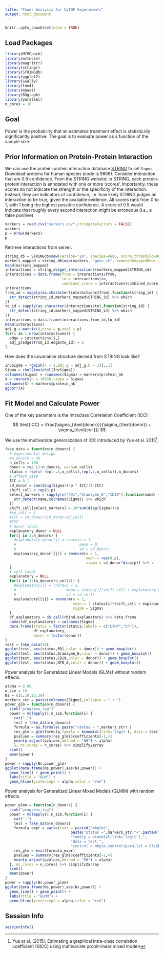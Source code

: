 ```yaml
---
title: "Power Analysis for CyTOF Experiments"
output: html_document
---
```


```r
knitr::opts_chunk$set(echo = TRUE)
```

## Load Packages

```r
library(MCMCpack)
library(mvtnorm)
library(magrittr)
library(stringr)
library(STRINGdb)
library(ggplot2)
library(GGally)
library(lme4)
library(mbest)
library(BDgraph)
library(parallel)
n_cores = 16
```

## Goal

Power is the probability that an estimated treatment effect is statistically significantly positive. The goal is to evaluate power as a function of the sample size.

## Prior Information on Protein-Protein Interaction

We can use the protein-protein interaction database [STRING](http://string-db.org/) to set ``Sigma``. Download proteins for human species (code is 9606). Consider interaciton that are 0.9 confidence. From the STRING website: In STRING, each protein-protein interaction is annotated with one or more 'scores'. Importantly, these scores do not indicate the strength or the specificity of the interaction. Instead, they are indicators of confidence, i.e. how likely STRING judges an interaction to be true, given the available evidence. All scores rank from 0 to 1, with 1 being the highest possible confidence. A score of 0.5 would indicate that roughly every second interaction might be erroneous (i.e., a false positive).

```r
markers = read.csv("markers.csv",stringsAsFactors = FALSE)
markers
p = nrow(markers)
p
```

Retrieve interactions from server.

```r
string_db = STRINGdb$new(version="10", species=9606, score_threshold=900, input_directory="")
markers_mapped = string_db$map(markers, "gene_nk", removeUnmappedRows = FALSE)
head(markers_mapped)
interactions = string_db$get_interactions(markers_mapped$STRING_id)
interactions = data.frame(from = interactions$from,
                          to = interactions$to,
                          combined_score = interactions$combined_score)
interactions
from_id = sapply(as.character(interactions$from),function(string_id) {
  str_detect(string_id,markers_mapped$STRING_id) %>% which
})
to_id = sapply(as.character(interactions$to),function(string_id) {
  str_detect(string_id,markers_mapped$STRING_id) %>% which
})
interactions = data.frame(interactions,from_id,to_id)
head(interactions)
adj_g = matrix(0,nrow = p,ncol = p)
for(i in 1:nrow(interactions)) {
  edge = interactions[i,]
  adj_g[edge$from_id,edge$to_id] = 1
}
```

How does the covariance structure derived from STRING look like?

```r
InvSigma = rgwish(n = 1,adj.g = adj_g,b = 3)[,,1]
Sigma = chol2inv(chol(InvSigma))
colnames(Sigma) = rownames(Sigma) = markers$protein_nk
X = rmvnorm(n = 10000,sigma = Sigma)
colnames(X) = markers$protein_nk
ggcorr(X)
```

## Fit Model and Calculate Power

One of the key paramters is the Intraclass Correlation Coefficient (ICC):

$$ \text{ICC} = \frac{\sigma_{\text{donor}}}{\sigma_{\text{donor}} + \sigma_{\text{cell}}} $$

We use the multivariate generalization of ICC introduced by Yue et al. 2015[^1].

```r
fake_data = function(n_donors) {
  # experimental design
  #n_donors = 30
  n_cells = 100
  donor = rep (1:n_donors, each=n_cells)
  status = rep(c( rep(-.5,n_cells),rep(.5,n_cells)),n_donors)
  # effect size
  ICC = 0.1
  sd_donor = sum(diag(Sigma))/p * ICC/(1-ICC)
  shift_cell = rep(0,p)
  select_markers = sapply(c("PD1","Granzyme_B","CD19"),function(name) {
    str_detect(name,colnames(Sigma)) %>% which
  })
  shift_cell[select_markers] = 10*sum(diag(Sigma))/p
  #sd_cell = 1
  #ICC = sd_donor/(sd_donor+sd_cell)
  #ICC
  # donor level
  explanatory_donor = NULL
  for(j in 1:n_donors) {
    #explanatory_donor[j] = rnorm(n = 1,
    #                             mean = 0,
    #                             sd = sd_donor)
    explanatory_donor[[j]] = rmvnorm(n = 1,
                                     mean = rep(0,p),
                                     sigma = sd_donor*diag(p)) %>% c
  }
  # cell level
  explanatory = NULL
  for(i in 1:(n_donors*n_cells)) {
    #explanatory[i] = rnorm(n = 1,
    #                       mean = status[i]*shift_cell + explanatory_donor[donor[i]],
    #                       sd = sd_cell)
    explanatory[[i]] = rmvnorm(n = 1,
                               mean = ( status[i]*shift_cell + explanatory_donor[[donor[i]]] ) %>% c,
                               sigma = Sigma)
  }
  df_explanatory = do.call(rbind,explanatory) %>% data.frame
  names(df_explanatory) = colnames(Sigma)
  data.frame(status = factor(status,labels = c("LTNP","CP")),
             df_explanatory,
             donor = factor(donor))
}
test = fake_data(10)
ggplot(test, aes(status,PD1,color = donor)) + geom_boxplot()
ggplot(test, aes(status,Granzyme_B,color = donor)) + geom_boxplot()
ggplot(test, aes(status,CD19,color = donor)) + geom_boxplot()
ggplot(test, aes(status,NTB_A,color = donor)) + geom_boxplot()
```

Power analysis for Generalized Linear Models (GLMs) without random effects.

```r
alpha = 0.05
n_sim = 10
Ns = c(5,10,15,30)
markers_str = paste(colnames(Sigma),collapse = " + ")
power_glm = function(n_donors) {
  sink("progress.log")
  power = mclapply(1:n_sim,function(i) {
    cat(".")
    test = fake_data(n_donors)
    formula = as.formula( paste("status ~ ",markers_str) )
    res_glm = glm(formula,family = binomial(link='logit'), data = test)
    pvalues = summary(res_glm)$coefficients[-1,4]
    mean(p.adjust(pvalues,method = "BH") < alpha)
    }, mc.cores = n_cores) %>% simplify2array
  sink()
  mean(power)
}
power = sapply(Ns,power_glm)
ggplot(data.frame(Ns,power),aes(Ns,power)) + 
  geom_line() + geom_point() + 
  labs(title = "GLM") + 
  geom_hline(yintercept = alpha,color = "red")
```

Power analysis for Generalized Linear Mixed Models (GLMM) with random effects.

```r
power_glmm = function(n_donors) {
  sink("progress.log")
  power = mclapply(1:n_sim,function(i) {
    cat(".")
    test = fake_data(n_donors)
    formula_expr = parse(text = paste0("mhglm(",
                              paste("status ~",markers_str,"+",paste0("(",markers_str," | donor),")),
                              "family = binomial(link='logit'),",
                              "data = test,",
                              "control = mhglm.control(parallel = FALSE,fit.method = 'firthglm.fit'))"))
    res_glm = eval(formula_expr)
    pvalues = summary(res_glm)$coefficients[-1,4]
    mean(p.adjust(pvalues,method = "BH") < alpha)
  }, mc.cores = n_cores) %>% simplify2array
  sink()
  mean(power)
}
power = sapply(Ns,power_glmm)
ggplot(data.frame(Ns,power),aes(Ns,power)) + 
  geom_line() + geom_point() + 
  labs(title = "GLMM") + 
  geom_hline(yintercept = alpha,color = "red")
```

## Session Info

```r
sessionInfo()
```

[^1]: Yue et al. (2015). Estimating a graphical intra-class correlation coefficient (GICC) using multivariate probit-linear mixed models
